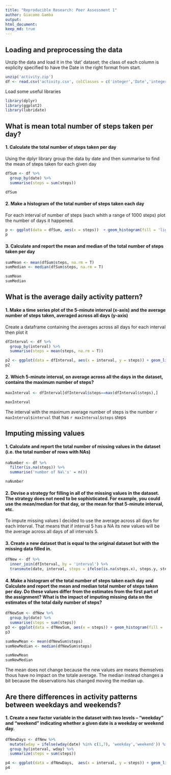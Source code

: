 ```yaml
---
title: "Reproducible Research: Peer Assessment 1"
author: Giacomo Gamba
output: 
html_document: 
keep_md: true
---
```



## Loading and preprocessing the data

Unzip the data and load it in the 'dat' dataset; the class of each column is explicity specified to have the Date in the right format from start.

```r
unzip('activity.zip')
df <- read.csv('activity.csv', colClasses = c('integer','Date','integer'))
```
Load some useful libraries
```r
library(dplyr)
library(ggplot2)
library(lubridate)
```
## What is mean total number of steps taken per day?

#### 1. Calculate the total number of steps taken per day

Using the dplyr library group the data by date and then summarise to find the mean of steps taken for each given day
```r
dfSum <- df %>%
  group_by(date) %>%
  summarise(steps = sum(steps))

dfSum
```

#### 2. Make a histogram of the total number of steps taken each day

For each interval of number of steps (each whith a range of 1000 steps) plot the number of days it happened.
```r
p <- ggplot(data = dfSum, aes(x = steps))  + geom_histogram(fill = 'light blue', color =' black', binwidth = 1000) + theme_minimal()
p
```

#### 3. Calculate and report the mean and median of the total number of steps taken per day

```r
sumMean <- mean(dfSum$steps, na.rm = T)
sumMedian <- median(dfSum$steps, na.rm = T)

sumMean
sumMedian
```

## What is the average daily activity pattern?

#### 1. Make a time series plot of the 5-minute interval (x-axis) and the average number of steps taken, averaged across all days (y-axis)

Create a dataframe containing the averages across all days for each interval then plot it
```r
dfInterval <- df %>%
  group_by(interval) %>%
  summarise(steps = mean(steps, na.rm = T))

p2 <- ggplot(data = dfInterval, aes(x = interval, y = steps)) + geom_line(color = 'red') + theme_minimal()
p2
```

#### 2. Which 5-minute interval, on average across all the days in the dataset, contains the maximum number of steps?

```r

maxInterval <- dfInterval[dfInterval$steps==max(dfInterval$steps),]

maxInterval
```

The interval with the maximum average number of steps is the number `r maxInterval$interval ` that has `r maxInterval$steps ` steps

## Imputing missing values

#### 1. Calculate and report the total number of missing values in the dataset (i.e. the total number of rows with NAs)

```r
naNumber <- df %>%
  filter(is.na(steps)) %>%
  summarise('number of Na\'s' = n())

naNumber
```
#### 2. Devise a strategy for filling in all of the missing values in the dataset. The strategy does not need to be sophisticated. For example, you could use the mean/median for that day, or the mean for that 5-minute interval, etc.

To impute missing values I decided to use the average across all days for each interval. That means that if interval 5 has a NA its new values will be the average across all days of all intervals 5.

#### 3. Create a new dataset that is equal to the original dataset but with the missing data filled in.
```r
dfNew <- df %>%
  inner_join(dfInterval, by = 'interval') %>%
  transmute(date, interval, steps = ifelse(is.na(steps.x), steps.y, steps.x))

```

#### 4. Make a histogram of the total number of steps taken each day and Calculate and report the mean and median total number of steps taken per day. Do these values differ from the estimates from the first part of the assignment? What is the impact of imputing missing data on the estimates of the total daily number of steps?
```r

dfNewSum <- dfNew %>%
  group_by(date) %>%
  summarise(steps = sum(steps))
p3 <- ggplot(data = dfNewSum, aes(x = steps)) + geom_histogram(fill = 'light blue', color =' black', binwidth = 1000) + theme_minimal()
p3

sumNewMean <- mean(dfNewSum$steps)
sumNewMedian <- median(dfNewSum$steps)

sumNewMean
sumNewMedian

```

The mean does not change because the new values are means themselves thous have no impact on the totale average.
The median instead changes a bit because the observations has changed moving the median up.

## Are there differences in activity patterns between weekdays and weekends?


#### 1. Create a new factor variable in the dataset with two levels – “weekday” and “weekend” indicating whether a given date is a weekday or weekend day.


```r
dfNewDays <- dfNew %>%
  mutate(wday = ifelse(wday(date) %in% c(1,7), 'weekday','weekend')) %>%
  group_by(interval, wday) %>%
  summarize(steps = sum(steps))

p4 <- ggplot(data = dfNewDays,  aes(x = interval, y = steps)) + geom_line(color = 'red') + facet_grid(. ~ wday) + theme_minimal()
p4
```